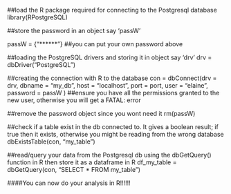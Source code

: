 ##load the R package required for connecting to the Postgresql database
library(RPostgreSQL)


##store the password in an object say 'passW'

passW = {"******"}
##you can put your own password above

##loading the PostgreSQL drivers and storing it in object say 'drv' 
drv = dbDriver("PostgreSQL")

##creating the connection with R to the database
con = dbConnect(drv = drv,
                dbname = "my_db",
                host = "localhost",
                port = port,
                user = "elaine",
                password = passW 
                )
##ensure you have all the permissions granted to the new user, otherwise you will get a FATAL: error

##remove the password object since you wont need it
rm(passW)

##check if a table exist in the db connected to. It gives a boolean result; if true then it exists, otherwise you might be reading from the wrong database
dbExistsTable(con, "my_table")



##read/query your data from the Postgresql db using the dbGetQuery() function in R then store it as a dataframe in R
df_my_table = dbGetQuery(con, "SELECT * FROM my_table")




####You can now do your analysis in R!!!!!!